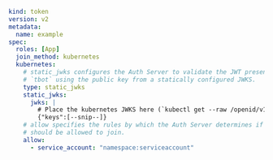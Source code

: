```yaml
kind: token
version: v2
metadata:
  name: example
spec:
  roles: [App]
  join_method: kubernetes
  kubernetes:
    # static_jwks configures the Auth Server to validate the JWT presented by
    # `tbot` using the public key from a statically configured JWKS.
    type: static_jwks
    static_jwks:
      jwks: |
        # Place the kubernetes JWKS here (`kubectl get --raw /openid/v1/jwks`)
        {"keys":[--snip--]}
    # allow specifies the rules by which the Auth Server determines if the node
    # should be allowed to join.
    allow:
      - service_account: "namespace:serviceaccount"
```
